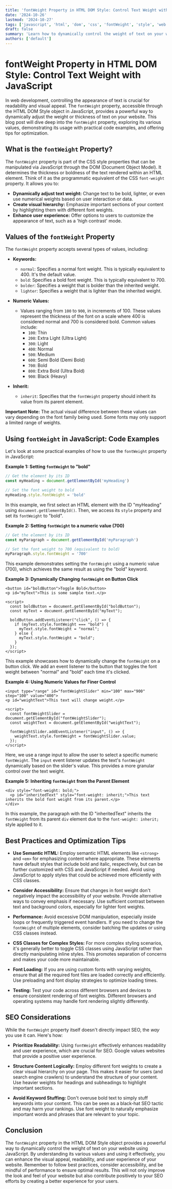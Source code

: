 ```yaml
---
title: 'fontWeight Property in HTML DOM Style: Control Text Weight with JavaScript'
date: '2024-10-26'
lastmod: '2024-10-27'
tags: ['javascript', 'html', 'dom', 'css', 'fontWeight', 'style', 'web development', 'tutorial']
draft: false
summary: 'Learn how to dynamically control the weight of text on your website using the fontWeight property of the HTML DOM Style object in JavaScript. Includes detailed explanations, practical examples, and SEO-friendly tips.'
authors: ['default']
---
```


# fontWeight Property in HTML DOM Style: Control Text Weight with JavaScript

In web development, controlling the appearance of text is crucial for readability and visual appeal. The `fontWeight` property, accessible through the HTML DOM Style object in JavaScript, provides a powerful way to dynamically adjust the weight or thickness of text on your website. This blog post will dive deep into the `fontWeight` property, exploring its various values, demonstrating its usage with practical code examples, and offering tips for optimization.

## What is the `fontWeight` Property?

The `fontWeight` property is part of the CSS style properties that can be manipulated via JavaScript through the DOM (Document Object Model). It determines the thickness or boldness of the text rendered within an HTML element. Think of it as the programmatic equivalent of the CSS `font-weight` property. It allows you to:

- **Dynamically adjust text weight:** Change text to be bold, lighter, or even use numerical weights based on user interaction or data.
- **Create visual hierarchy:** Emphasize important sections of your content by highlighting them with different font weights.
- **Enhance user experience:** Offer options to users to customize the appearance of text, such as a 'high contrast' mode.

## Values of the `fontWeight` Property

The `fontWeight` property accepts several types of values, including:

- **Keywords:**

  - `normal`: Specifies a normal font weight. This is typically equivalent to 400. It's the default value.
  - `bold`: Specifies a bold font weight. This is typically equivalent to 700.
  - `bolder`: Specifies a weight that is bolder than the inherited weight.
  - `lighter`: Specifies a weight that is lighter than the inherited weight.

- **Numeric Values:**

  - Values ranging from `100` to `900`, in increments of 100. These values represent the thickness of the font on a scale where 400 is considered normal and 700 is considered bold. Common values include:
    - `100`: Thin
    - `200`: Extra Light (Ultra Light)
    - `300`: Light
    - `400`: Normal
    - `500`: Medium
    - `600`: Semi Bold (Demi Bold)
    - `700`: Bold
    - `800`: Extra Bold (Ultra Bold)
    - `900`: Black (Heavy)

- **Inherit:**
  - `inherit`: Specifies that the `fontWeight` property should inherit its value from its parent element.

**Important Note:** The actual visual difference between these values can vary depending on the font family being used. Some fonts may only support a limited range of weights.

## Using `fontWeight` in JavaScript: Code Examples

Let's look at some practical examples of how to use the `fontWeight` property in JavaScript:

**Example 1: Setting `fontWeight` to "bold"**

```javascript
// Get the element by its ID
const myHeading = document.getElementById('myHeading')

// Set the font weight to bold
myHeading.style.fontWeight = 'bold'
```

In this example, we first select an HTML element with the ID "myHeading" using `document.getElementById()`. Then, we access its `style` property and set its `fontWeight` to "bold".

**Example 2: Setting `fontWeight` to a numeric value (700)**

```javascript
// Get the element by its ID
const myParagraph = document.getElementById('myParagraph')

// Set the font weight to 700 (equivalent to bold)
myParagraph.style.fontWeight = '700'
```

This example demonstrates setting the `fontWeight` using a numeric value (700), which achieves the same result as using the "bold" keyword.

**Example 3: Dynamically Changing `fontWeight` on Button Click**

```plaintext
<button id="boldButton">Toggle Bold</button>
<p id="myText">This is some sample text.</p>

<script>
  const boldButton = document.getElementById("boldButton");
  const myText = document.getElementById("myText");

  boldButton.addEventListener("click", () => {
    if (myText.style.fontWeight === "bold") {
      myText.style.fontWeight = "normal";
    } else {
      myText.style.fontWeight = "bold";
    }
  });
</script>
```

This example showcases how to dynamically change the `fontWeight` on a button click. We add an event listener to the button that toggles the font weight between "normal" and "bold" each time it's clicked.

**Example 4: Using Numeric Values for Finer Control**

```plaintext
<input type="range" id="fontWeightSlider" min="100" max="900" step="100" value="400">
<p id="weightText">This text will change weight.</p>

<script>
  const fontWeightSlider = document.getElementById("fontWeightSlider");
  const weightText = document.getElementById("weightText");

  fontWeightSlider.addEventListener("input", () => {
    weightText.style.fontWeight = fontWeightSlider.value;
  });
</script>
```

Here, we use a range input to allow the user to select a specific numeric `fontWeight`. The `input` event listener updates the text's `fontWeight` dynamically based on the slider's value. This provides a more granular control over the text weight.

**Example 5: Inheriting `fontWeight` from the Parent Element**

```plaintext
<div style="font-weight: bold;">
  <p id="inheritedText" style="font-weight: inherit;">This text inherits the bold font weight from its parent.</p>
</div>
```

In this example, the paragraph with the ID "inheritedText" inherits the `fontWeight` from its parent `div` element due to the `font-weight: inherit;` style applied to it.

## Best Practices and Optimization Tips

- **Use Semantic HTML:** Employ semantic HTML elements like `<strong>` and `<em>` for emphasizing content where appropriate. These elements have default styles that include bold and italic, respectively, but can be further customized with CSS and JavaScript if needed. Avoid using JavaScript to apply styles that could be achieved more efficiently with CSS classes.

- **Consider Accessibility:** Ensure that changes in font weight don't negatively impact the accessibility of your website. Provide alternative ways to convey emphasis if necessary. Use sufficient contrast between text and background colors, especially for lighter font weights.

- **Performance:** Avoid excessive DOM manipulation, especially inside loops or frequently triggered event handlers. If you need to change the `fontWeight` of multiple elements, consider batching the updates or using CSS classes instead.

- **CSS Classes for Complex Styles:** For more complex styling scenarios, it's generally better to toggle CSS classes using JavaScript rather than directly manipulating inline styles. This promotes separation of concerns and makes your code more maintainable.

- **Font Loading:** If you are using custom fonts with varying weights, ensure that all the required font files are loaded correctly and efficiently. Use preloading and font display strategies to optimize loading times.

- **Testing:** Test your code across different browsers and devices to ensure consistent rendering of font weights. Different browsers and operating systems may handle font rendering slightly differently.

## SEO Considerations

While the `fontWeight` property itself doesn't directly impact SEO, the _way_ you use it can. Here's how:

- **Prioritize Readability:** Using `fontWeight` effectively enhances readability and user experience, which are crucial for SEO. Google values websites that provide a positive user experience.

- **Structure Content Logically:** Employ different font weights to create a clear visual hierarchy on your page. This makes it easier for users (and search engine crawlers) to understand the structure of your content. Use heavier weights for headings and subheadings to highlight important sections.

- **Avoid Keyword Stuffing:** Don't overuse bold text to simply stuff keywords into your content. This can be seen as a black-hat SEO tactic and may harm your rankings. Use font weight to naturally emphasize important words and phrases that are relevant to your topic.

## Conclusion

The `fontWeight` property in the HTML DOM Style object provides a powerful way to dynamically control the weight of text on your website using JavaScript. By understanding its various values and using it effectively, you can enhance the visual appeal, readability, and user experience of your website. Remember to follow best practices, consider accessibility, and be mindful of performance to ensure optimal results. This will not only improve the look and feel of your website but also contribute positively to your SEO efforts by creating a better experience for your users.
